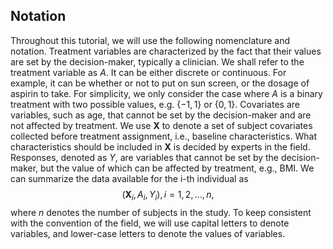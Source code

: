 ## Notation

Throughout this tutorial, we will use the following nomenclature and notation. Treatment variables are characterized by the fact that their values are set by the decision-maker, typically a clinician. We shall refer to the treatment variable as $A$. It can be either discrete or continuous. For example, it can be whether or not to put on sun screen, or the dosage of aspirin to take. For simplicity, we only consider the case where $A$ is a binary treatment with two possible values, e.g. $\{-1,1\}$ or $\{0, 1\}$.  Covariates are variables, such as age, that cannot be set by the decision-maker and are not affected by treatment. We use $\boldsymbol{X}$ to denote a set of subject covariates collected before treatment assignment, i.e., baseline characteristics. What characteristics should be included in $\boldsymbol{X}$ is decided by experts in the field. Responses, denoted as $Y$, are variables that cannot be set by the decision-maker, but the value of which can be affected by treatment, e.g., BMI. We can summarize the data available for the i-th individual as 
$$(\boldsymbol{X}_i, A_i, Y_i), i = 1, 2, \dots, n,$$
where $n$ denotes the number of subjects in the study. To keep consistent with the convention of the field, we will use capital letters to denote variables, and lower-case letters to denote the values of variables. 
